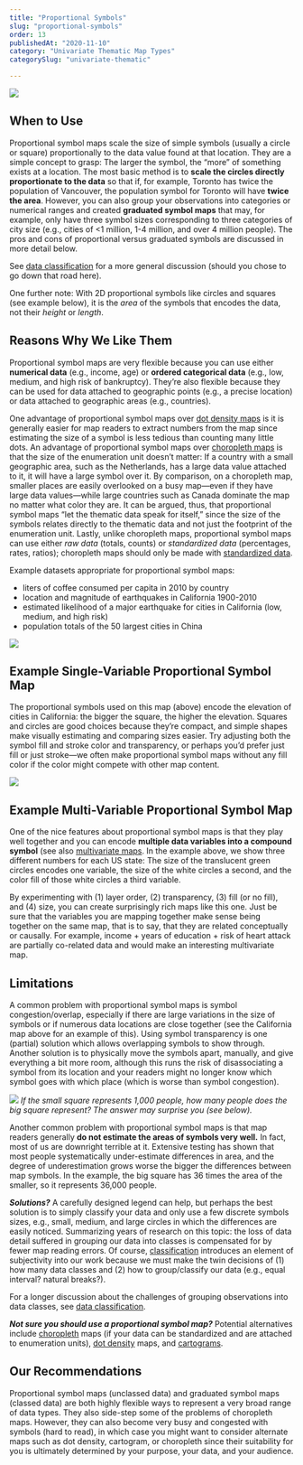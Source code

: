```yaml
---
title: "Proportional Symbols"
slug: "proportional-symbols"
order: 13
publishedAt: "2020-11-10"
category: "Univariate Thematic Map Types"
categorySlug: "univariate-thematic"

---
```

![](/images/guide/prop_symbols.jpeg)

## When to Use

Proportional symbol maps scale the size of simple symbols (usually a circle or square) proportionally to the data value found at that location. They are a simple concept to grasp: The larger the symbol, the “more” of something exists at a location. The most basic method is to **scale the circles directly proportionate to the data** so that if, for example, Toronto has twice the population of Vancouver, the population symbol for Toronto will have **twice the area**. However, you can also group your observations into categories or numerical ranges and created **graduated symbol maps** that may, for example, only have three symbol sizes corresponding to three categories of city size (e.g., cities of <1 million, 1-4 million, and over 4 million people). The pros and cons of proportional versus graduated symbols are discussed in more detail below.

See [data classification](http://www.axismaps.com.s3-website-us-east-1.amazonaws.com/guide/data/data-classification) for a more general discussion (should you chose to go down that road here).

One further note: With 2D proportional symbols like circles and squares (see example below), it is the _area_ of the symbols that encodes the data, not their _height_ or _length_.

## Reasons Why We Like Them

Proportional symbol maps are very flexible because you can use either **numerical data** (e.g., income, age) or **ordered categorical data** (e.g., low, medium, and high risk of bankruptcy). They’re also flexible because they can be used for data attached to geographic points (e.g., a precise location) or data attached to geographic areas (e.g., countries).

One advantage of proportional symbol maps over [dot density maps](http://www.axismaps.com.s3-website-us-east-1.amazonaws.com/guide/univariate/dot-density) is it is generally easier for map readers to extract numbers from the map since estimating the size of a symbol is less tedious than counting many little dots. An advantage of proportional symbol maps over [choropleth maps](http://www.axismaps.com.s3-website-us-east-1.amazonaws.com/guide/univariate/choropleth) is that the size of the enumeration unit doesn’t matter: If a country with a small geographic area, such as the Netherlands, has a large data value attached to it, it will have a large symbol over it. By comparison, on a choropleth map, smaller places are easily overlooked on a busy map—even if they have large data values—while large countries such as Canada dominate the map no matter what color they are. It can be argued, thus, that proportional symbol maps “let the thematic data speak for itself,” since the size of the symbols relates directly to the thematic data and not just the footprint of the enumeration unit. Lastly, unlike choropleth maps, proportional symbol maps can use either _raw data_ (totals, counts) or _standardized data_ (percentages, rates, ratios); choropleth maps should only be made with [standardized data](http://www.axismaps.com.s3-website-us-east-1.amazonaws.com/guide/data/standardizing-data).

Example datasets appropriate for proportional symbol maps:

-   liters of coffee consumed per capita in 2010 by country
-   location and magnitude of earthquakes in California 1900-2010
-   estimated likelihood of a major earthquake for cities in California (low, medium, and high risk)
-   population totals of the 50 largest cities in China

![](/images/guide/proportional_squaresB.jpeg)

## Example Single-Variable Proportional Symbol Map

The proportional symbols used on this map (above) encode the elevation of cities in California: the bigger the square, the higher the elevation. Squares and circles are good choices because they’re compact, and simple shapes make visually estimating and comparing sizes easier. Try adjusting both the symbol fill and stroke color and transparency, or perhaps you’d prefer just fill or just stroke—we often make proportional symbol maps without any fill color if the color might compete with other map content.

![](/images/guide/multivariate_proportional.png)

## Example Multi-Variable Proportional Symbol Map

One of the nice features about proportional symbol maps is that they play well together and you can encode **multiple data variables into a compound symbol** (see also [multivariate maps](http://www.axismaps.com.s3-website-us-east-1.amazonaws.com/guide/multivariate/multivariate-vs-univariate). In the example above, we show three different numbers for each US state: The size of the translucent green circles encodes one variable, the size of the white circles a second, and the color fill of those white circles a third variable.

By experimenting with (1) layer order, (2) transparency, (3) fill (or no fill), and (4) size, you can create surprisingly rich maps like this one. Just be sure that the variables you are mapping together make sense being together on the same map, that is to say, that they are related conceptually or causally. For example, income + years of education + risk of heart attack are partially co-related data and would make an interesting multivariate map.

## Limitations

A common problem with proportional symbol maps is symbol congestion/overlap, especially if there are large variations in the size of symbols or if numerous data locations are close together (see the California map above for an example of this). Using symbol transparency is one (partial) solution which allows overlapping symbols to show through. Another solution is to physically move the symbols apart, manually, and give everything a bit more room, although this runs the risk of disassociating a symbol from its location and your readers might no longer know which symbol goes with which place (which is worse than symbol congestion).

![](/images/guide/bigLittle.jpeg)
*If the small square represents 1,000 people, how many people does the big square represent? The answer may surprise you (see below).*

Another common problem with proportional symbol maps is that map readers generally **do not estimate the areas of symbols very well.** In fact, most of us are downright terrible at it. Extensive testing has shown that most people systematically under-estimate differences in area, and the degree of underestimation grows worse the bigger the differences between map symbols. In the example, the big square has 36 times the area of the smaller, so it represents 36,000 people.

**_Solutions?_** A carefully designed legend can help, but perhaps the best solution is to simply classify your data and only use a few discrete symbols sizes, e.g., small, medium, and large circles in which the differences are easily noticed. Summarizing years of research on this topic: the loss of data detail suffered in grouping our data into classes is compensated for by fewer map reading errors. Of course, [classification](http://www.axismaps.com.s3-website-us-east-1.amazonaws.com/guide/data/data-classification) introduces an element of subjectivity into our work because we must make the twin decisions of (1) how many data classes and (2) how to group/classify our data (e.g., equal interval? natural breaks?).

For a longer discussion about the challenges of grouping observations into data classes, see [data classification](http://www.axismaps.com.s3-website-us-east-1.amazonaws.com/guide/data/data-classification).

**_Not sure you should use a proportional symbol map?_** Potential alternatives include [choropleth](http://www.axismaps.com.s3-website-us-east-1.amazonaws.com/guide/univariate/choropleth) maps (if your data can be standardized and are attached to enumeration units), [dot density](http://www.axismaps.com.s3-website-us-east-1.amazonaws.com/guide/univariate/dot-density) maps, and [cartograms](http://www.axismaps.com.s3-website-us-east-1.amazonaws.com/guide/univariate/cartograms).

## Our Recommendations

Proportional symbol maps (unclassed data) and graduated symbol maps (classed data) are both highly flexible ways to represent a very broad range of data types. They also side-step some of the problems of choropleth maps. However, they can also become very busy and congested with symbols (hard to read), in which case you might want to consider alternate maps such as dot density, cartogram, or choropleth since their suitability for you is ultimately determined by your purpose, your data, and your audience.
